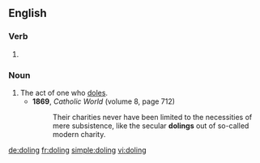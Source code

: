 ==English==

===Verb===
{{head|en}}

# {{present participle of|dole}}

===Noun===
{{en-noun}}

# The act of one who [[dole]]s.
#* '''1869''', ''Catholic World'' (volume 8, page 712)
#*: Their charities never have been limited to the necessities of mere subsistence, like the secular '''dolings''' out of so-called modern charity.

[[de:doling]]
[[fr:doling]]
[[simple:doling]]
[[vi:doling]]